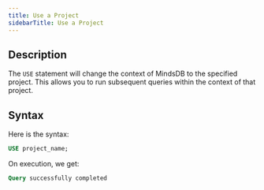 ```yaml
---
title: Use a Project
sidebarTitle: Use a Project
---
```


## Description

The `USE` statement will change the context of MindsDB to the specified project. This allows you to run subsequent queries within the context of that project.

## Syntax

Here is the syntax:

```sql
USE project_name;
```

On execution, we get:

```sql
Query successfully completed
```
